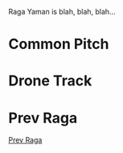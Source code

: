 

Raga Yaman is blah, blah, blah...

# Common Pitch

<CommonPitchApplet />

# Drone Track

<DronePlayer title='Drone for Raga Yaman' settings={yamanDrone} />

# Prev Raga

[Prev Raga](/ragapage/)